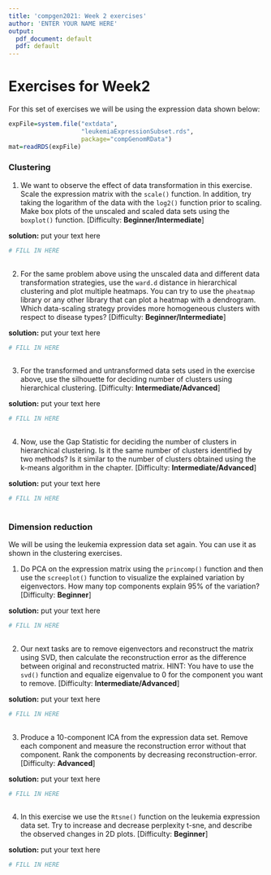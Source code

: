 ```yaml
---
title: 'compgen2021: Week 2 exercises'
author: 'ENTER YOUR NAME HERE'
output:
  pdf_document: default
  pdf: default
---
```


# Exercises for Week2

For this set of exercises we will be using the expression data shown below:
```r
expFile=system.file("extdata",
                    "leukemiaExpressionSubset.rds",
                    package="compGenomRData")
mat=readRDS(expFile)

```

### Clustering

1. We want to observe the effect of data transformation in this exercise. Scale the expression matrix with the `scale()` function. In addition, try taking the logarithm of the data with the `log2()` function prior to scaling. Make box plots of the unscaled and scaled data sets using the `boxplot()` function. [Difficulty: **Beginner/Intermediate**]

**solution:**
put your text here
```r
# FILL IN HERE
 
```


2. For the same problem above using the unscaled data and different data transformation strategies, use the `ward.d` distance in hierarchical clustering and plot multiple heatmaps. You can try to use the `pheatmap` library or any other library that can plot a heatmap with a dendrogram. Which data-scaling strategy provides more homogeneous clusters with respect to disease types? [Difficulty: **Beginner/Intermediate**]

**solution:**
put your text here
```r
# FILL IN HERE
 
```


3. For the transformed and untransformed data sets used in the exercise above, use the silhouette for deciding number of clusters using hierarchical clustering. [Difficulty: **Intermediate/Advanced**]

**solution:**
put your text here
```r
# FILL IN HERE
 
```


4. Now, use the Gap Statistic for deciding the number of clusters in hierarchical clustering. Is it the same number of clusters identified by two methods? Is it similar to the number of clusters obtained using the k-means algorithm in the chapter. [Difficulty: **Intermediate/Advanced**]

**solution:**
put your text here
```r
# FILL IN HERE
 
```


### Dimension reduction
We will be using the leukemia expression data set again. You can use it as shown in the clustering exercises.

1. Do PCA on the expression matrix using the `princomp()` function and then use the `screeplot()` function to visualize the explained variation by eigenvectors. How many top components explain 95% of the variation? [Difficulty: **Beginner**]

**solution:**
put your text here
```r
# FILL IN HERE
 
```


2. Our next tasks are to remove eigenvectors and reconstruct the matrix using SVD, then calculate the reconstruction error as the difference between original and reconstructed matrix. HINT: You have to use the `svd()` function and equalize eigenvalue to $0$ for the component you want to remove. [Difficulty: **Intermediate/Advanced**]

**solution:**
put your text here
```r
# FILL IN HERE
 
```


3. Produce a 10-component ICA from the expression data set. Remove each component and measure the reconstruction error without that component. Rank the components by decreasing reconstruction-error. [Difficulty: **Advanced**]

**solution:**
put your text here
```r
# FILL IN HERE
 
```


4. In this exercise we use the `Rtsne()` function on the leukemia expression data set. Try to increase and decrease perplexity t-sne, and describe the observed changes in 2D plots. [Difficulty: **Beginner**]

**solution:**
put your text here
```r
# FILL IN HERE
 
```



